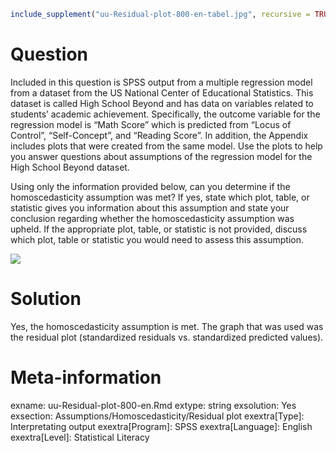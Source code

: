 ```{r, echo = FALSE, results = "hide"}
include_supplement("uu-Residual-plot-800-en-tabel.jpg", recursive = TRUE)
```

Question
========
Included in this question is SPSS output from a multiple regression model from a dataset from the US National Center of Educational Statistics. This dataset is called High School Beyond and has data on variables related to students’ academic achievement. Specifically, the outcome variable for the regression model is “Math Score” which is predicted from “Locus of Control”, “Self-Concept”, and “Reading Score”. In addition, the Appendix includes plots that were created from the same model. Use the plots to help you answer questions about assumptions of the regression model for the High School Beyond dataset. 
  
Using only the information provided below, can you determine if the homoscedasticity assumption was met? If yes, state which plot, table, or statistic gives you information about this assumption and state your conclusion regarding whether the homoscedasticity assumption was upheld. If the appropriate plot, table, or statistic is not provided, discuss which plot, table or statistic you would need to assess this assumption. 

![](uu-Residual-plot-800-en-tabel.jpg)
  

Solution
========
  
Yes, the homoscedasticity assumption is met. The graph that was used was the residual plot (standardized residuals vs. standardized predicted values). 


Meta-information
================
exname: uu-Residual-plot-800-en.Rmd
extype: string
exsolution: Yes
exsection: Assumptions/Homoscedasticity/Residual plot
exextra[Type]: Interpretating output
exextra[Program]: SPSS
exextra[Language]: English
exextra[Level]: Statistical Literacy
